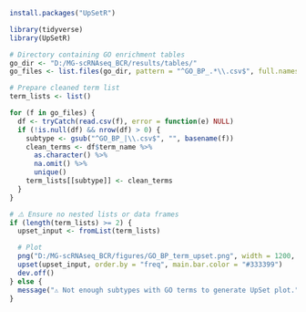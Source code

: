 ```r
install.packages("UpSetR")
```

```r
library(tidyverse)
library(UpSetR)

# Directory containing GO enrichment tables
go_dir <- "D:/MG-scRNAseq_BCR/results/tables/"
go_files <- list.files(go_dir, pattern = "^GO_BP_.*\\.csv$", full.names = TRUE)

# Prepare cleaned term list
term_lists <- list()

for (f in go_files) {
  df <- tryCatch(read.csv(f), error = function(e) NULL)
  if (!is.null(df) && nrow(df) > 0) {
    subtype <- gsub("^GO_BP_|\\.csv$", "", basename(f))
    clean_terms <- df$term_name %>% 
      as.character() %>% 
      na.omit() %>% 
      unique()
    term_lists[[subtype]] <- clean_terms
  }
}

# ⚠️ Ensure no nested lists or data frames
if (length(term_lists) >= 2) {
  upset_input <- fromList(term_lists)

  # Plot
  png("D:/MG-scRNAseq_BCR/figures/GO_BP_term_upset.png", width = 1200, height = 800)
  upset(upset_input, order.by = "freq", main.bar.color = "#333399")
  dev.off()
} else {
  message("⚠️ Not enough subtypes with GO terms to generate UpSet plot.")
}


```
